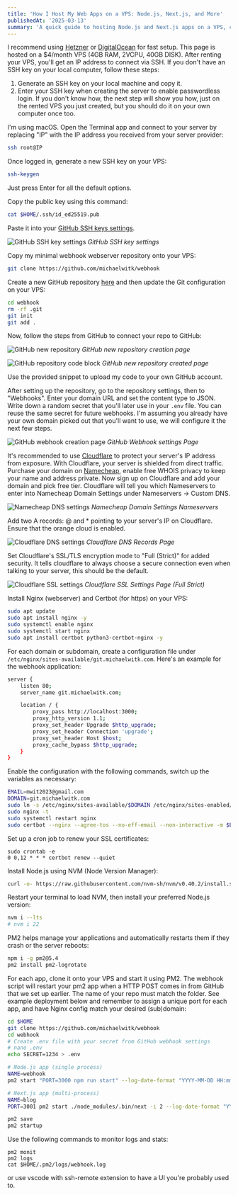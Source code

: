 ```yaml
---
title: 'How I Host My Web Apps on a VPS: Node.js, Next.js, and More'
publishedAt: '2025-03-13'
summary: 'A quick guide to hosting Node.js and Next.js apps on a VPS, covering SSH setup, GitHub integration, Cloudflare security, Nginx configuration, and process management with PM2.'
---
```


I recommend using [Hetzner](https://www.hetzner.com/) or [DigitalOcean](https://www.digitalocean.com/) for fast setup. This page is hosted on a $4/month VPS (4GB RAM, 2VCPU, 40GB DISK). After renting your VPS, you'll get an IP address to connect via SSH. If you don't have an SSH key on your local computer, follow these steps:

1. Generate an SSH key on your local machine and copy it.
2. Enter your SSH key when creating the server to enable passwordless login. If you don't know how, the next step will show you how, just on the rented VPS you just created, but you should do it on your own computer once too.

I'm using macOS. Open the Terminal app and connect to your server by replacing "IP" with the IP address you received from your server provider:

```sh
ssh root@IP
```

Once logged in, generate a new SSH key on your VPS:

```sh
ssh-keygen
```

Just press Enter for all the default options.

Copy the public key using this command:

```sh
cat $HOME/.ssh/id_ed25519.pub
```

Paste it into your [GitHub SSH keys settings](https://github.com/settings/keys).

![GitHub SSH key settings](/vps/sshkey.png)
_GitHub SSH key settings_

Copy my minimal webhook webserver repository onto your VPS:

```sh
git clone https://github.com/michaelwitk/webhook
```

Create a new GitHub repository [here](https://github.new) and then update the Git configuration on your VPS:

```sh
cd webhook
rm -rf .git
git init
git add .
```

Now, follow the steps from GitHub to connect your repo to GitHub:

![GitHub new repository](/vps/githubnew.png)
_GitHub new repository creation page_

![GitHub repository code block](/vps/githubnewcode.png)
_GitHub new repository created page_

Use the provided snippet to upload my code to your own GitHub account.

After setting up the repository, go to the repository settings, then to "Webhooks". Enter your domain URL and set the content type to JSON. Write down a random secret that you'll later use in your `.env` file. You can reuse the same secret for future webhooks. I'm assuming you already have your own domain picked out that you'll want to use, we will configure it the next few steps.

![GitHub webhook creation page](/vps/webhook.png)
_GitHub Webhook settings Page_

It's recommended to use [Cloudflare](https://cloudflare.com) to protect your server's IP address from exposure. With Cloudflare, your server is shielded from direct traffic. Purchase your domain on [Namecheap](https://namecheap.com), enable free WHOIS privacy to keep your name and address private. Now sign up on Cloudflare and add your domain and pick free tier. Cloudflare will tell you which Nameservers to enter into Namecheap Domain Settings under Nameservers -> Custom DNS.

![Namecheap DNS settings](/vps/namecheapns.png)
_Namecheap Domain Settings Nameservers_

Add two A records: @ and \* pointing to your server's IP on Cloudflare. Ensure that the orange cloud is enabled.

![Cloudflare DNS settings](/vps/cloudflare.png)
_Cloudflare DNS Records Page_

Set Cloudflare's SSL/TLS encryption mode to "Full (Strict)" for added security. It tells cloudflare to always choose a secure connection even when talking to your server, this should be the default.

![Cloudflare SSL settings](/vps/cloudflaressl.png)
_Cloudflare SSL Settings Page (Full Strict)_

Install Nginx (webserver) and Certbot (for https) on your VPS:

```sh
sudo apt update
sudo apt install nginx -y
sudo systemctl enable nginx
sudo systemctl start nginx
sudo apt install certbot python3-certbot-nginx -y
```

For each domain or subdomain, create a configuration file under `/etc/nginx/sites-available/git.michaelwitk.com`. Here's an example for the webhook application:

```sh
server {
    listen 80;
    server_name git.michaelwitk.com;

    location / {
        proxy_pass http://localhost:3000;
        proxy_http_version 1.1;
        proxy_set_header Upgrade $http_upgrade;
        proxy_set_header Connection 'upgrade';
        proxy_set_header Host $host;
        proxy_cache_bypass $http_upgrade;
    }
}
```

Enable the configuration with the following commands, switch up the variables as necessary:

```sh
EMAIL=mwit2023@gmail.com
DOMAIN=git.michaelwitk.com
sudo ln -s /etc/nginx/sites-available/$DOMAIN /etc/nginx/sites-enabled/
sudo nginx -t
sudo systemctl restart nginx
sudo certbot --nginx --agree-tos --no-eff-email --non-interactive -m $EMAIL -d $DOMAIN
```

Set up a cron job to renew your SSL certificates:

```
sudo crontab -e
0 0,12 * * * certbot renew --quiet
```

Install Node.js using NVM (Node Version Manager):

```sh
curl -o- https://raw.githubusercontent.com/nvm-sh/nvm/v0.40.2/install.sh | bash
```

Restart your terminal to load NVM, then install your preferred Node.js version:

```sh
nvm i --lts
# nvm i 22
```

PM2 helps manage your applications and automatically restarts them if they crash or the server reboots:

```sh
npm i -g pm2@5.4
pm2 install pm2-logrotate
```

For each app, clone it onto your VPS and start it using PM2. The webhook script will restart your pm2 app when a HTTP POST comes in from GitHub that we set up earlier. The name of your repo must match the folder. See example deployment below and remember to assign a unique port for each app, and have Nginx config match your desired (sub)domain:

```sh
cd $HOME
git clone https://github.com/michaelwitk/webhook
cd webhook
# Create .env file with your secret from GitHub webhook settings
# nano .env
echo SECRET=1234 > .env

# Node.js app (single process)
NAME=webhook
pm2 start "PORT=3000 npm run start" --log-date-format "YYYY-MM-DD HH:mm:ss" --name $NAME

# Next.js app (multi-process)
NAME=blog
PORT=3001 pm2 start ./node_modules/.bin/next -i 2 --log-date-format "YYYY-MM-DD HH:mm:ss" --name $NAME -- start

pm2 save
pm2 startup
```

Use the following commands to monitor logs and stats:

```
pm2 monit
pm2 logs
cat $HOME/.pm2/logs/webhook.log
```

or use vscode with ssh-remote extension to have a UI you're probably used to.
